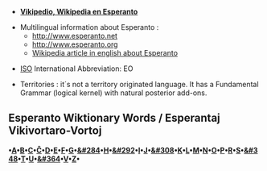 *'''[[eo:|Vikipedio, Wikipedia en Esperanto]]'''

*Multilingual information about Esperanto : 
**http://www.esperanto.net
**http://www.esperanto.org
**[[en:Esperanto|Wikipedia article in english about Esperanto]]

*[[en:International Organization for Standardization|ISO]] International Abbreviation:  EO

*Territories : it´s not a territory originated language. It has a Fundamental  Grammar (logical kernel) with natural posterior add-ons.

== Esperanto Wiktionary Words / Esperantaj Vikivortaro-Vortoj ==

'''•[[eo_a|A]]•[[eo_b|B]]•[[eo_c|C]]•[[eo_&#265;|&#264;]]•[[eo_d|D]]•[[eo_e|E]]•[[eo_f|F]]•[[eo_g|G]]•[[eo_&#285|&#284]]•[[eo_h|H]]•[[eo_&#293|&#292]]•[[eo_i|I]]•[[eo_j|J]]•[[eo_&#309|&#308]]•[[eo_k|K]]•[[eo_l|L]]•[[eo_m|M]]•[[eo_n|N]]•[[eo_o|O]]•[[eo_p|P]]•[[eo_r|R]]•[[eo_s|S]]•[[eo_&#349|&#348]]•[[eo_t|T]]•[[eo_u|U]]•[[eo_&#365|&#364]]•[[eo_v|V]]•[[eo_z|Z]]•'''